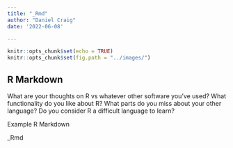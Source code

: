 ```yaml
---
title: "_Rmd"
author: "Daniel Craig"
date: '2022-06-08'

---
```


```r
knitr::opts_chunk$set(echo = TRUE)
knitr::opts_chunk$set(fig.path = "../images/")
```

## R Markdown

What are your thoughts on R vs whatever other software you've used?  What functionality do you like about R?  What parts do you miss about your other language?  Do you consider R a difficult language to learn? 



Example R Markdown

_Rmd


